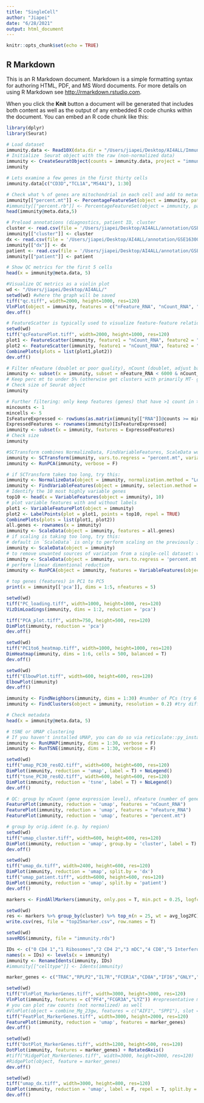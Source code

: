 ```yaml
---
title: "SingleCell"
author: "Jiapei"
date: "6/28/2021"
output: html_document
---
```


```r
knitr::opts_chunk$set(echo = TRUE)
```

## R Markdown

This is an R Markdown document. Markdown is a simple formatting syntax for authoring HTML, PDF, and MS Word documents. For more details on using R Markdown see <http://rmarkdown.rstudio.com>.

When you click the **Knit** button a document will be generated that includes both content as well as the output of any embedded R code chunks within the document. You can embed an R code chunk like this:

```r
library(dplyr)
library(Seurat)

# Load dataset
immunity.data <- Read10X(data.dir = "/Users/jiapei/Desktop/AI4ALL/Immunity_data/")
# Initialize  Seurat object with the raw (non-normalized data)
immunity <- CreateSeuratObject(counts = immunity.data, project = "immunity", min.cells = 3, min.features = 200)
immunity
```

```r
# Lets examine a few genes in the first thirty cells
immunity.data[c("CD3D","TCL1A","MS4A1"), 1:30]

# Check what % of genes are mitochondrial in each cell and add to metadata as percent.mt (high mitochondrial genes = bad quality cell)
immunity[["percent.mt"]] <- PercentageFeatureSet(object = immunity, pattern = "^MT-")
#immunity[["percent.rb"]] <- PercentageFeatureSet(object = immunity, pattern = "-RP[SL]") #percent of ribosomal genes
head(immunity@meta.data,5)

# Preload annotations (diagnostics, patient ID, cluster
cluster <- read.csv(file = '/Users/jiapei/Desktop/AI4ALL/annotation/GSE163005_annotation_cluster.csv', row.names = 1)
immunity[["cluster"]] <- cluster
dx <- read.csv(file = '/Users/jiapei/Desktop/AI4ALL/annotation/GSE163005_annotation_dx.csv', row.names = 1)
immunity[["dx"]] <- dx
patient <- read.csv(file = '/Users/jiapei/Desktop/AI4ALL/annotation/GSE163005_annotation_patients.csv', row.names = 1)
immunity[["patient"]] <- patient

# Show QC metrics for the first 5 cells
head(x = immunity@meta.data, 5)
```

```r
#Visualize QC metrics as a violin plot
wd <- "/Users/jiapei/Desktop/AI4ALL/"
setwd(wd) #where the graph will be saved
tiff("qc.tiff", width=2000, height=1000, res=120)
VlnPlot(object = immunity, features = c("nFeature_RNA", "nCount_RNA", "percent.mt"), ncol = 3)
dev.off()

# FeatureScatter is typically used to visualize feature-feature relationships
setwd(wd)
tiff("qcFeaturePlot.tiff", width=2000, height=1000, res=120)
plot1 <- FeatureScatter(immunity, feature1 = "nCount_RNA", feature2 = "percent.mt") 
plot2 <- FeatureScatter(immunity, feature1 = "nCount_RNA", feature2 = "nFeature_RNA") 
CombinePlots(plots = list(plot1,plot2))
dev.off()

# Filter nFeature (doublet or poor quality), nCount (doublet, adjust based on data), percent.mt
immunity <- subset(x = immunity, subset = nFeature_RNA < 6000 & nCount_RNA < 30000 & percent.mt < 5) 
# Keep perc mt to under 5% (otherwise get clusters with primarily MT- genes)
# Check size of Seurat object
immunity

# Further filtering: only keep features (genes) that have >1 count in >5 cells; saves time in downstream analysis (reduce dataset size)
mincounts <- 1
mincells <- 5
IsFeatureExpressed <- rowSums(as.matrix(immunity[["RNA"]]@counts >= mincounts)) >= mincells
ExpressedFeatures <- rownames(immunity)[IsFeatureExpressed]
immunity <- subset(x = immunity, features = ExpressedFeatures)
# Check size
immunity
```

```r
#SCTransform combines NormalizeData, FindVariableFeatures, ScaleData workflow. Results are saved in a new assay (can be custom named) with counts being (corrected) counts, data being log1p(counts), scale.data being pearson residuals; sctransform::vst intermediate results are saved in misc slot of new assay.
immunity <- SCTransform(immunity, vars.to.regress = "percent.mt", variable.features.n = 2000)
immunity <- RunPCA(immunity, verbose = F)

# if SCTransform takes too long, try this:
immunity <- NormalizeData(object = immunity, normalization.method = "LogNormalize", scale.factor = 1e4)
immunity <- FindVariableFeatures(object = immunity, selection.method = 'vst', nfeatures = 2000)
# Identify the 10 most highly variable genes
top10 <- head(x = VariableFeatures(object = immunity), 10)
# plot variable features with and without labels
plot1 <- VariableFeaturePlot(object = immunity)
plot2 <- LabelPoints(plot = plot1, points = top10, repel = TRUE)
CombinePlots(plots = list(plot1, plot2))
all.genes <- rownames(x = immunity)
immunity <- ScaleData(object = immunity, features = all.genes)
# if scaling is taking too long, try this:
# default in `ScaleData` is only to perform scaling on the previously identified variable features (2,000 by default)
immunity <- ScaleData(object = immunity)
# to remove unwanted sources of variation from a single-cell dataset: we can 'regress out' heterogeneity associated with (for example) cell cycle stage, or mitochondrial contamination.
immunity <- ScaleData(object = immunity, vars.to.regress = 'percent.mt')
# perform linear dimentional reduction
immunity <- RunPCA(object = immunity, features = VariableFeatures(object = immunity))
```

```r
# top genes (features) in PC1 to PC5
print(x = immunity[['pca']], dims = 1:5, nfeatures = 5)

setwd(wd)
tiff("PC_loading.tiff", width=1000, height=1000, res=120)
VizDimLoadings(immunity, dims = 1:2, reduction = 'pca')

tiff("PCA_plot.tiff", width=750, height=500, res=120)
DimPlot(immunity, reduction = 'pca')
dev.off()

setwd(wd)
tiff("PC1to6_heatmap.tiff", width=1000, height=1000, res=120)
DimHeatmap(immunity, dims = 1:6, cells = 500, balanced = T)
dev.off()
```

```r
setwd(wd)
tiff("ElbowPlot.tiff", width=600, height=600, res=120)
ElbowPlot(immunity)
dev.off()
```

```r
immunity <- FindNeighbors(immunity, dims = 1:30) #number of PCs (try 6 or 10)
immunity <- FindClusters(object = immunity, resolution = 0.2) #try different resolutions

# Check metadata
head(x = immunity@meta.data, 5)

# tSNE or UMAP clustering
# If you haven't installed UMAP, you can do so via reticulate::py_install(packages = "umap-learn")
immunity <- RunUMAP(immunity, dims = 1:30, verbose = F)
immunity <- RunTSNE(immunity, dims = 1:30, verbose = F)

setwd(wd)
tiff("umap_PC30_res02.tiff", width=600, height=600, res=120)
DimPlot(immunity, reduction = 'umap', label = T) + NoLegend()
tiff("tsne_PC30_res02.tiff", width=600, height=600, res=120)
DimPlot(immunity, reduction = 'tsne', label = T) + NoLegend()
dev.off()

# QC: group by nCount (gene expression level), nFeature (number of genes / cell), and percent.mt
FeaturePlot(immunity, reduction = 'umap', features = "nCount_RNA")
FeaturePlot(immunity, reduction = 'umap', features = "nFeature_RNA")
FeaturePlot(immunity, reduction = 'umap', features = "percent.mt")

# group by orig.ident (e.g. by region)
setwd(wd)
tiff("umap_cluster.tiff", width=600, height=600, res=120)
DimPlot(immunity, reduction = 'umap', group.by = 'cluster', label = T) + NoLegend()
dev.off()

setwd(wd)
tiff("umap_dx.tiff", width=2400, height=600, res=120)
DimPlot(immunity, reduction = 'umap', split.by = 'dx')
tiff("umap_patient.tiff", width=6000, height=600, res=120)
DimPlot(immunity, reduction = 'umap', split.by = 'patient')
dev.off()
```

```r
markers <- FindAllMarkers(immunity, only.pos = T, min.pct = 0.25, logfc.threshold = 0.25)

setwd(wd)
res <- markers %>% group_by(cluster) %>% top_n(n = 25, wt = avg_log2FC) #display top 25 genes in each cluster
write.csv(res, file = "top25marker.csv", row.names = T)
```

```r
setwd(wd)
saveRDS(immunity, file = "immunity.rds")
```

```r
IDs <- c("0 CD4 1","1 Ribosomes","2 CD4 2","3 mDC","4 CD8","5 Interferon response","6 NK","7 Cytotoxic 1","8 Macrophages","9 Cycling","10 Naive B","11 Granulocytes","12 pDC","13 Plasma","14 mDC","15 Cytotoxic 2")
names(x = IDs) <- levels(x = immunity)
immunity <- RenameIdents(immunity, IDs)
#immunity[["celltype"]] <- Idents(immunity)

marker_genes <- c("TRAC","RPLP2","IL7R","FCER1A","CD8A","IFI6","GNLY","GZMA","LYVE1","TOP2A","MS4A1","S100A9","CLEC4C","CD38","XCR1","PTGDS")

setwd(wd)
tiff("VlnPlot_MarkerGenes.tiff", width=3000, height=3000, res=120)
VlnPlot(immunity, features = c("PF4","FCGR3A","LYZ")) #representative marker gene for each cluster
# you can plot raw counts (not normalized) as well
#VlnPlot(object = combine_Mg_23gw, features = c("AIF1", "SPP1"), slot = 'counts', log = TRUE)
tiff("FeatPlot_MarkerGenes.tiff", width=3000, height=2000, res=120)
FeaturePlot(immunity, reduction = 'umap', features = marker_genes)
dev.off()

setwd(wd)
tiff("DotPlot_MarkerGenes.tiff", width=1200, height=500, res=120)
DotPlot(immunity, features = marker_genes) + RotatedAxis()
#tiff("RidgePlot_MarkerGenes.tiff", width=3000, height=2000, res=120)
#RidgePlot(object, feature = marker_genes)
dev.off()

setwd(wd)
tiff("umap_dx.tiff", width=3000, height=800, res=120)
DimPlot(immunity, reduction = 'umap', label = F, repel = T, split.by = "dx")
dev.off()
```
